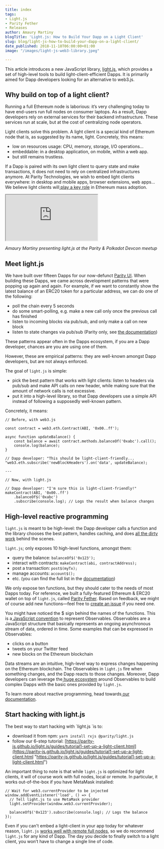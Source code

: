 ```yaml
---
title: index
tags:
- Light.js
- Parity Fether
- Releases
author: Amaury Martiny
blogTitle: 'Light.js: How to Build Your Dapp on a Light Client'
slug: blog/light-js-how-to-build-your-dapp-on-a-light-client/
date_published: 2018-11-18T06:00:00+01:00
image: "/images/light-js-web3-library.jpeg"

---
```

This article introduces a new JavaScript library, [light.js](https://github.com/paritytech/js-libs/tree/master/packages/light.js), which provides a set of high-level tools to build light-client-efficient Dapps. It is primarily aimed for Dapp developers looking for an alternative to web3.js.

## **Why build on top of a light client?**

Running a full Ethereum node is laborious: it’s very challenging today to have end-users run full nodes on consumer laptops. As a result, Dapp developers rely on external services for their backend infrastructure. These services run at scale, but at the cost of centralizing node operators.

Light clients solve this problem. A light client is a special kind of Ethereum node that is, as suggested by its name, light. Concretely, this means:

* low on resources usage: CPU, memory, storage, I/O operations…
* embeddable: in a desktop application, on mobile, within a web app.
* but still remains trustless.

If a Dapp is paired with its own light client to query state and make transactions, it does not need to rely on centralized infrastructures anymore. At Parity Technologies, we wish to embed light clients everywhere: in desktop and mobile apps, browser extensions, web apps… We believe light clients will[ play a key role](https://www.parity.io/what-is-a-light-client) in Ethereum mass adoption.

<iframe className="w-full h-56 my-8 sm:h-80 md:h-96" src="https://www.youtube.com/embed/Hxzzj3lJKlw" allowFullScreen></iframe>

_Amaury Martiny presenting light.js at the Parity & Polkadot Devcon meetup_

## **Meet light.js**

We have built over fifteen Dapps for our now-defunct [Parity UI](https://github.com/parity-js/shell). When building these Dapps, we came across development patterns that were popping up again and again. For example, if we want to constantly show the latest balance of an ERC20 token for a particular address, we can do one of the following:

* poll the chain every 5 seconds
* do some smart-polling, e.g. make a new call only once the previous call has finished
* listen to incoming blocks via pub/sub, and only make a call on new block
* listen to state changes via pub/sub (Parity only, see [the documentation](https://wiki.parity.io/JSONRPC-parity_pubsub-module))

These patterns appear often in the Dapps ecosystem, if you are a Dapp developer, chances are you are using one of them.

However, these are empirical patterns: they are well-known amongst Dapp developers, but are not always enforced.

The goal of `light.js` is simple:

* pick the best pattern that works with light clients: listen to headers via pub/sub and make API calls on new header, while making sure that the amount of network calls is not excessive.
* put it into a high-level library, so that Dapp developers use a simple API instead of following a supposedly well-known pattern.

Concretely, it means:

    // Before, with web3.js
    
    const contract = web3.eth.Contract(ABI, '0x00..ff');
    
    async function updateBalance() {  
    	const balance = await contract.methods.balanceOf('0xabc').call(); 
    	console.log(balance);
    }
    
    // Dapp developer: "This should be light-client-friendly...
    "web3.eth.subscribe('newBlockHeaders').on('data', updateBalance);
    
    --- 
    
    // Now, with light.js
    
    // Dapp developer: "I'm sure this is light-client-friendly!"
    makeContract(ABI, '0x00..ff')
    	.balanceOf$('0xabc')
    	.subscribe(console.log); // Logs the result when balance changes
    

## **High-level reactive programming**

`light.js` is meant to be high-level: the Dapp developer calls a function and the library chooses the best pattern, handles caching, and does [all the dirty work](https://parity-js.github.io/light.js/concepts/rpc-observables-properties.html) behind the scenes.

`light.js`; only exposes 10 high-level functions, amongst them:

* query the balance: `balanceOf$('0x123');`
* interact with contracts: `makeContract(abi, contractAddress);`
* post a transaction: `post$(myTx);`
* manage accounts: `account$();`
* etc. (you can find the full list in the [documentation](https://parity-js.github.io/light.js/api/modules/_rpc_eth_.html))

We only expose ten functions, but they should cater to the needs of most Dapps today. For reference, we built a fully-featured Ethereum & ERC20 wallet on top of `light.js`, called [Parity Fether](https://github.com/paritytech/fether). Based on feedback, we might of course add new functions—feel free to [create an issue](https://github.com/paritytech/js-libs/issues) if you need one.

You might have noticed the $ sign behind the names of the functions. This is a[ JavaScript convention](https://stackoverflow.com/questions/43083577/what-does-sign-at-the-end-of-function-name-indicate) to represent Observables. Observables are a JavaScript structure that basically represents an ongoing asynchronous stream of data, ordered in time. Some examples that can be expressed in Observables:

* clicks on a button
* tweets on your Twitter feed
* new blocks on the Ethereum blockchain

Data streams are an intuitive, high-level way to express changes happening on the Ethereum blockchain. The Observables in `light.js` fire when something changes, and the Dapp reacts to those changes. Moreover, Dapp developers can leverage the[ huge ecosystem](https://github.com/ReactiveX/rxjs) around Observables to build complex Dapps with the basic ones provided by `light.js`.

To learn more about reactive programming, head towards[ our documentation](https://parity-js.github.io/light.js/concepts/reactive-programming.html).

## **Start hacking with light.js**

The best way to start hacking with \`light.js \`is to:

* download it from npm: `yarn install rxjs @parity/light.js`
* follow our 6-step tutorial: [https://parity-js.github.io/light.js/guides/tutorial1-set-up-a-light-client.html](https://parity-js.github.io/light.js/guides/tutorial1-set-up-a-light-client.html "https://parity-js.github.io/light.js/guides/tutorial1-set-up-a-light-client.html")

An important thing to note is that while `light.js` is optimized for light clients, it will of course work with full nodes, local or remote. In particular, it works out-of-the-box if you have MetaMask installed:

    
    // Wait for web3.currentProvider to be injected
    window.addEventListener('load', () => {
      // Tell light.js to use MetaMask provider
      light.setProvider(window.web3.currentProvider);
    
      balanceOf$('0x123').subscribe(console.log); // Logs the balance
    });
    

Even if you can't embed a light-client in your app today for whatever reason, `light.js` [works well with remote full nodes](https://parity-js.github.io/light.js/getting-started/does-it-work-with-a-full-node.html), so we do recommend `light.js` for any kind of Dapp. The day you decide to finally switch to a light client, you won’t have to change a single line of code.